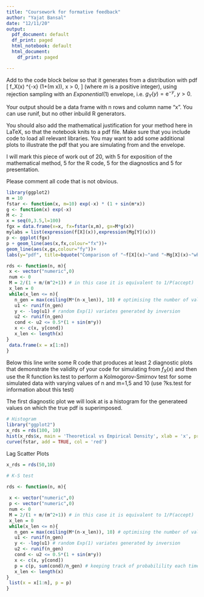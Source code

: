 ```yaml
---
title: "Coursework for formative feedback"
author: "Yajat Bansal"
date: "12/11/20"
output:
  pdf_document: default
  df_print: paged
  html_notebook: default
  html_document:
    df_print: paged

---
```


Add to the code block below so that it generates from a distribution with pdf
\[
f_X(x) \propto  \mathrm{e}^{-x} (1+\sin(m x)), \quad x > 0,
\]
(where $m$ is a positive integer), using rejection sampling with an $Exponential(1)$ envelope, 
i.e. $g_Y(y) = \mathrm{e}^{-y}, \; y>0$.

Your output should be a data frame with n rows and column name "x". 
You can use runif, but no other inbuild R generators.

You should also add the mathematical justification for your method here in LaTeX, so that the notebook knits to a pdf file.  Make sure that you include code to load all relevant libraries.  You may want to add some additional plots to illustrate the pdf that you are simulating from and the envelope.

I will mark this piece of work out of 20, with 5 for exposition of the mathematical method, 5 for the R code, 5 for the diagnostics and 5 for presentation.

Please comment all code that is not obvious.

```r
library(ggplot2)
m = 10
fstar <- function(x, m=10) exp(-x) * (1 + sin(m*x))
g <- function(x) exp(-x) 
M <- 2
x = seq(0,3.5,l=100)
fgx = data.frame(x=x, fx=fstar(x,m), gx=M*g(x))
mylabs = list(expression(f[X](x)),expression(Mg[Y](x)))
p <- ggplot(fgx)
p + geom_line(aes(x,fx,colour="fx"))+
geom_line(aes(x,gx,colour="fy"))+
labs(y="pdf", title=bquote("Comparison of "~f[X](x)~"and "~Mg[X](x)~"where m=" ~ .(m))) + scale_colour_manual("", values=c("fx"="red","fy"="blue"), labels=mylabs)
```


```r
rds <- function(n, m){
 x <- vector("numeric",0)
 num <- 0
 M = 2/(1 + m/(m^2+1)) # in this case it is equivalent to 1/P(accept)
 x_len = 0 
 while(x_len <= n){
   n_gen = max(ceiling(M*(n-x_len)), 10) # optimising the number of vals we generate (no less than 10)
   u1 <- runif(n_gen)
   y <- -log(u1) # random Exp(1) variates generated by inversion
   u2 <- runif(n_gen)
   cond <- u2 <= 0.5*(1 + sin(m*y))
   x <- c(x, y[cond])
   x_len <- length(x)
}
 data.frame(x = x[1:n])
}
```

Below this line write some R code that produces at least 2 diagnostic plots that demonstrate the validity of your code for simulating from $f_X(x)$ and then use the R function ks.test to perform a  Kolmogorov-Smirnov test for some simulated data with varying values of n and m=1,5 and 10 (use ?ks.test for information about this test)

The first diagnostic plot we will look at is a histogram for the generateed values on which the true pdf is superimposed.
```r
# Histogram
library("ggplot2")
x_rds = rds(100, 10)
hist(x_rds$x, main = 'Theoretical vs Empirical Density', xlab = 'x', probability = TRUE)
curve(fstar, add = TRUE, col = 'red')
```

Lag Scatter Plots
```r
x_rds = rds(50,10)
```

```r
# K-S test 


```



```r
rds <- function(n, m){
  
 x <- vector("numeric",0)
 p <- vector("numeric",0)
 num <- 0
 M = 2/(1 + m/(m^2+1)) # in this case it is equivalent to 1/P(accept)
 x_len = 0 
 while(x_len <= n){
   n_gen = max(ceiling(M*(n-x_len)), 10) # optimising the number of vals we generate (no less than 10)
   u1 <- runif(n_gen)
   y <- -log(u1) # random Exp(1) variates generated by inversion
   u2 <- runif(n_gen)
   cond <- u2 <= 0.5*(1 + sin(m*y))
   x <- c(x, y[cond])
   p = c(p, sum(cond)/n_gen) # keeping track of probabilility each time
   x_len <- length(x)
}
 list(x = x[1:n], p = p)
}
```
